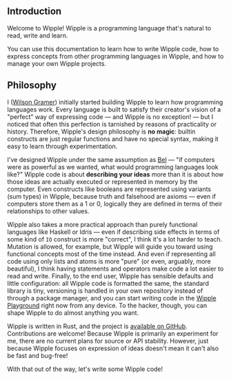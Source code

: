 ## Introduction

Welcome to Wipple! Wipple is a programming language that's natural to read, write and learn.

You can use this documentation to learn how to write Wipple code, how to express concepts from other programming languages in Wipple, and how to manage your own Wipple projects.

## Philosophy

I ([Wilson Gramer](https://gramer.dev)) initially started building Wipple to learn how programming languages work. Every language is built to satisfy their creator's vision of a "perfect" way of expressing code — and Wipple is no exception! — but I noticed that often this perfection is tarnished by reasons of practicality or history. Therefore, Wipple's design philosophy is **no magic**: builtin constructs are just regular functions and have no special syntax, making it easy to learn through experimentation.

I've designed Wipple under the same assumption as [Bel](http://www.paulgraham.com/bel.html) — "if computers were as powerful as we wanted, what would programming languages look like?" Wipple code is about **describing your ideas** more than it is about how those ideas are actually executed or represented in memory by the computer. Even constructs like booleans are represented using variants (sum types) in Wipple, because truth and falsehood are axioms — even if computers store them as a 1 or 0, logically they are defined in terms of their relationships to other values.

Wipple also takes a more practical approach than purely functional languages like Haskell or Idris — even if describing side effects in terms of some kind of `IO` construct is more "correct", I think it's a lot harder to teach. Mutation is allowed, for example, but Wipple will guide you toward using functional concepts most of the time instead. And even if representing all code using only lists and atoms is more "pure" (or even, arguably, more beautiful), I think having statements and operators make code a lot easier to read and write. Finally, to the end user, Wipple has sensible defaults and little configuration: all Wipple code is formatted the same, the standard library is tiny, versioning is handled in your own repository instead of through a package manager, and you can start writing code in the [Wipple Playground](https://playground.wipple.gramer.dev) right now from any device. To the hacker, though, you can shape Wipple to do almost anything you want.

Wipple is written in Rust, and the project is [available on GitHub](https://github.com/wipplelang/wipple). Contributions are welcome! Because Wipple is primarily an experiment for me, there are no current plans for source or API stability. However, just because Wipple focuses on expression of ideas doesn't mean it can't also be fast and bug-free!

With that out of the way, let's write some Wipple code!
